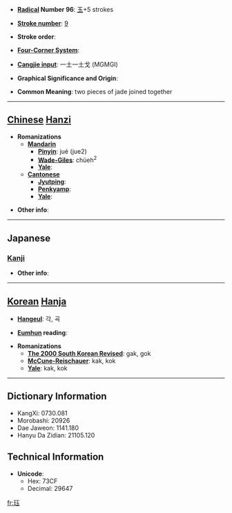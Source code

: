 * '''[[Wiktionary:Chinese radical index| Radical]] Number 96''': [[Wiktionary:Chinese radical index 玉|玉]]+5 strokes

* '''[[Wiktionary:Chinese total strokes index|Stroke number]]''': [[Wiktionary:Chinese total strokes index 9|9]]

* '''Stroke order''': 

* '''[[Wiktionary:Chinese four corner index|Four-Corner System]]''': 

* '''[[Wiktionary:Chinese Cangjie index|Cangjie input]]''': 一土一土戈 (MGMGI)

* '''Graphical Significance and Origin''': 

* '''Common Meaning''': two pieces of jade joined together

----

== [[Chinese]] [[Hanzi]] ==

* '''Romanizations'''
** '''[[Mandarin]]'''
*** '''[[Pinyin]]''': jué (jue2)
*** '''[[Wade-Giles]]''': chüeh<sup>2</sup>
*** '''[[Yale]]''': 
** '''[[Cantonese]]'''
*** '''[[Jyutping]]''':
*** '''[[Penkyamp]]''': 
*** '''[[Yale]]''': 

* '''Other info''': 

----

==Japanese==
===[[Kanji]]===
{{kanji|on readings=[[かく]] (kaku), [[こく]] (koku)|kun readings=}}

* '''Other info''':  

----

== [[Korean]] [[Hanja]] ==

* '''[[Hangeul]]''': 각, 곡

* '''[[Eumhun]] reading''': 

* '''Romanizations'''
** '''[[The 2000 South Korean Revised Romanization|The 2000 South Korean Revised]]''': gak, gok
** '''[[McCune-Reischauer]]''': kak, kok
** '''[[Yale]]''': kak, kok

----

== Dictionary Information ==

* KangXi: 0730.081
* Morobashi: 20926
* Dae Jaweon: 1141.180
* Hanyu Da Zidian: 21105.120

== Technical Information ==

* '''Unicode''':
** Hex: 73CF
** Decimal: 29647

[[fr:珏]]